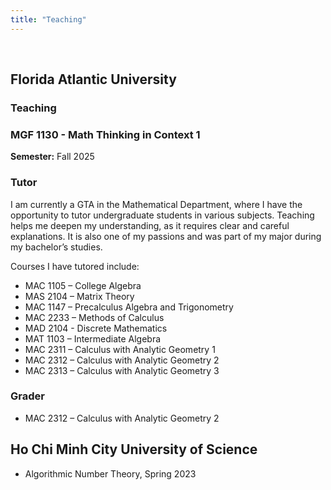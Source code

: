```yaml
---
title: "Teaching"
---
```

<br>

## Florida Atlantic University

### Teaching

::: {.callout-tip appearance="simple"}
### MGF 1130 - Math Thinking in Context 1
**Semester:** Fall 2025  
<!-- [View Syllabus](https://fau.simplesyllabus.com/api2/doc-pdf/uy3yxx2a3/Fall-2025-1-Full-Term-MGF-1130-005-Math-Thinking-in-Context-1.pdf?locale=en-US){.btn-pdf target="_blank"} -->
:::



### Tutor

I am currently a GTA in the Mathematical Department, where I have the opportunity to tutor undergraduate students in various subjects. Teaching helps me deepen my understanding, as it requires clear and careful explanations. It is also one of my passions and was part of my major during my bachelor’s studies.

Courses I have tutored include:

- MAC 1105 – College Algebra
- MAS 2104 – Matrix Theory
- MAC 1147 – Precalculus Algebra and Trigonometry
- MAC 2233 – Methods of Calculus
- MAD 2104 - Discrete Mathematics
- MAT 1103 – Intermediate Algebra
- MAC 2311 – Calculus with Analytic Geometry 1
- MAC 2312 – Calculus with Analytic Geometry 2
- MAC 2313 – Calculus with Analytic Geometry 3


### Grader
- MAC 2312 – Calculus with Analytic Geometry 2



## Ho Chi Minh City University of Science
 - Algorithmic Number Theory, Spring 2023


 